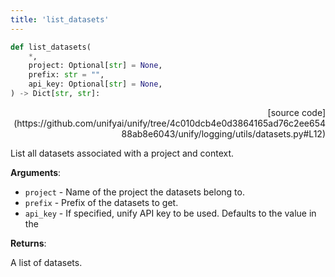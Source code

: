 ```yaml
---
title: 'list_datasets'
---
```


```python
def list_datasets(
    *,
    project: Optional[str] = None,
    prefix: str = "",
    api_key: Optional[str] = None,
) -> Dict[str, str]:
```

<p align="right">[source code](https://github.com/unifyai/unify/tree/4c010dcb4e0d3864165ad76c2ee65488ab8e6043/unify/logging/utils/datasets.py#L12)</p>

List all datasets associated with a project and context.

**Arguments**:

- `project` - Name of the project the datasets belong to.
- `prefix` - Prefix of the datasets to get.
- `api_key` - If specified, unify API key to be used. Defaults to the value in the



**Returns**:

A list of datasets.